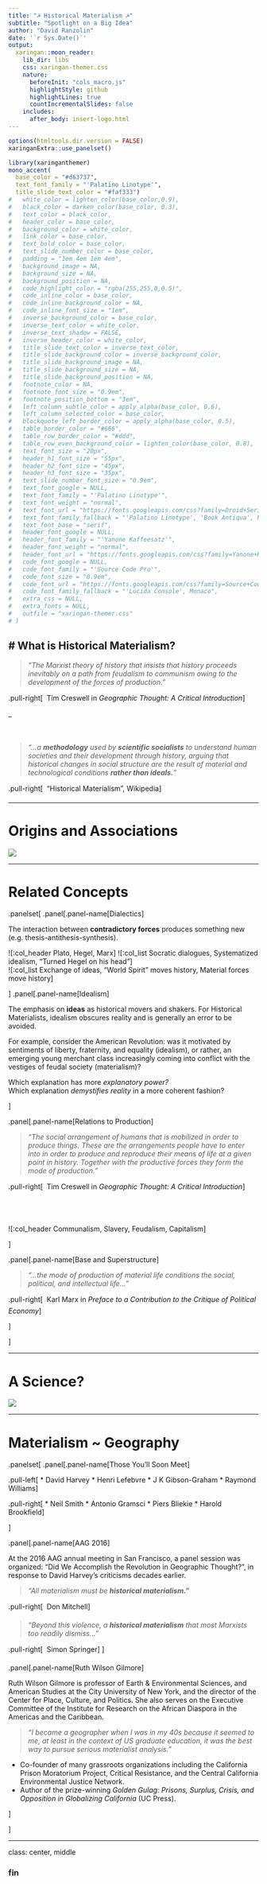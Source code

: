 ```yaml
---
title: "☭ Historical Materialism ☭"
subtitle: "Spotlight on a Big Idea"  
author: "David Ranzolin"
date: '`r Sys.Date()`'
output:
  xaringan::moon_reader:
    lib_dir: libs
    css: xaringan-themer.css
    nature:
      beforeInit: "cols_macro.js"
      highlightStyle: github
      highlightLines: true
      countIncrementalSlides: false
    includes:
      after_body: insert-logo.html
---
```


```r
options(htmltools.dir.version = FALSE)
xaringanExtra::use_panelset()
```

```r
library(xaringanthemer)
mono_accent(
  base_color = "#d63737",
  text_font_family = "'Palatino Linotype'",
  title_slide_text_color = "#faf333")
#   white_color = lighten_color(base_color,0.9), 
#   black_color = darken_color(base_color, 0.3),
#   text_color = black_color, 
#   header_color = base_color,
#   background_color = white_color, 
#   link_color = base_color,
#   text_bold_color = base_color, 
#   text_slide_number_color = base_color,
#   padding = "1em 4em 1em 4em", 
#   background_image = NA,
#   background_size = NA, 
#   background_position = NA,
#   code_highlight_color = "rgba(255,255,0,0.5)",
#   code_inline_color = base_color, 
#   code_inline_background_color = NA,
#   code_inline_font_size = "1em", 
#   inverse_background_color = base_color,
#   inverse_text_color = white_color, 
#   inverse_text_shadow = FALSE,
#   inverse_header_color = white_color,
#   title_slide_text_color = inverse_text_color,
#   title_slide_background_color = inverse_background_color,
#   title_slide_background_image = NA, 
#   title_slide_background_size = NA,
#   title_slide_background_position = NA, 
#   footnote_color = NA,
#   footnote_font_size = "0.9em", 
#   footnote_position_bottom = "3em",
#   left_column_subtle_color = apply_alpha(base_color, 0.6),
#   left_column_selected_color = base_color,
#   blockquote_left_border_color = apply_alpha(base_color, 0.5),
#   table_border_color = "#666", 
#   table_row_border_color = "#ddd",
#   table_row_even_background_color = lighten_color(base_color, 0.8),
#   text_font_size = "20px", 
#   header_h1_font_size = "55px",
#   header_h2_font_size = "45px", 
#   header_h3_font_size = "35px",
#   text_slide_number_font_size = "0.9em", 
#   text_font_google = NULL,
#   text_font_family = "'Palatino Linotype'", 
#   text_font_weight = "normal",
#   text_font_url = "https://fonts.googleapis.com/css?family=Droid+Serif:400,700,400italic",
#   text_font_family_fallback = "'Palatino Linotype', 'Book Antiqua', Palatino, 'Microsoft YaHei', 'Songti SC'",
#   text_font_base = "serif", 
#   header_font_google = NULL,
#   header_font_family = "'Yanone Kaffeesatz'", 
#   header_font_weight = "normal",
#   header_font_url = "https://fonts.googleapis.com/css?family=Yanone+Kaffeesatz",
#   code_font_google = NULL, 
#   code_font_family = "'Source Code Pro'",
#   code_font_size = "0.9em",
#   code_font_url = "https://fonts.googleapis.com/css?family=Source+Code+Pro:400,700",
#   code_font_family_fallback = "'Lucida Console', Monaco", 
#   extra_css = NULL,
#   extra_fonts = NULL, 
#   outfile = "xaringan-themer.css"
# )
```

# What is Historical Materialism?
--

> *"The Marxist theory of history that insists that history proceeds inevitably on a path from feudalism to communism owing to the development of the forces of production."*

.pull-right[
&#150; Tim Creswell in *Geographic Thought: A Critical Introduction*
]

--

<br>

> _"...a **methodology** used by **scientific socialists** to understand human societies and their development through history, arguing that historical changes in social structure are the result of material and technological conditions **rather than ideals.**"_

.pull-right[
&#150; "Historical Materialism", Wikipedia
]

---

# Origins and Associations
<img src="img/me.png">

---

# Related Concepts

.panelset[
.panel[.panel-name[Dialectics]

The interaction between **contradictory forces** produces something new (e.g. thesis-antithesis-synthesis).

![:col_header Plato, Hegel, Marx]
![:col_list Socratic dialogues, Systematized idealism, "Turned Hegel on his head"]
<br>
![:col_list Exchange of ideas, "World Spirit" moves history, Material forces move history]

]
.panel[.panel-name[Idealism]

The emphasis on **ideas** as historical movers and shakers. For Historical Materialists, idealism obscures reality and is generally an error to be avoided.

For example, consider the American Revolution: was it motivated by sentiments of liberty, fraternity, and equality (idealism), or rather, an emerging young merchant class increasingly coming into conflict with the vestiges of feudal society (materialism)?  

Which explanation has more *explanatory power?* 
<br>
Which explanation *demystifies reality* in a more coherent fashion?

]

.panel[.panel-name[Relations to Production]

> _"The social arrangement of humans that is mobilized in order to produce things. These are the arrangements people have to enter into in order to produce and reproduce their means of life at a given point in history. Together with the productive forces they form the mode of production."_

.pull-right[
&#150; Tim Creswell in *Geographic Thought: A Critical Introduction*
]

<br>
<br>

![:col_header Communalism, Slavery, Feudalism, Capitalism]

]

.panel[.panel-name[Base and Superstructure]

> _"...the mode of production of material life conditions the social, political, and intellectual life..."_

.pull-right[
&#150; Karl Marx in *Preface to a Contribution to the Critique of Political Economy*
]

]

]

---

# A Science?
<img src="img/nkrumah.png">

---

# Materialism ~ Geography

.panelset[
.panel[.panel-name[Those You'll Soon Meet]

.pull-left[
* David Harvey
* Henri Lefebvre
* J K Gibson-Graham
* Raymond Williams
]

.pull-right[
* Neil Smith
* Antonio Gramsci
* Piers Bliekie
* Harold Brookfield
]

]

.panel[.panel-name[AAG 2016]

At the 2016 AAG annual meeting in San Francisco, a panel session was organized: “Did We Accomplish the Revolution in Geographic Thought?”, in response to David Harvey's criticisms decades earlier.

> _"All materialism must be **historical materialism."**_

.pull-right[
&#150; Don Mitchell
]

> _"Beyond this violence, a **historical materialism** that most Marxists too readily dismiss..."_

.pull-right[
&#150; Simon Springer
]
]

.panel[.panel-name[Ruth Wilson Gilmore]

Ruth Wilson Gilmore is professor of Earth & Environmental Sciences, and American Studies at the City University of New York, and the director of the Center for Place, Culture, and Politics. She also serves on the Executive Committee of the Institute for Research on the African Diaspora in the Americas and the Caribbean.

> _"I became a geographer when I was in my 40s because it seemed to me, at least in the context of US graduate education, it was the best way to pursue serious materialist analysis."_   

* Co-founder of many grassroots organizations including the California Prison Moratorium Project, Critical Resistance, and the Central California Environmental Justice Network.
* Author of the prize-winning *Golden Gulag: Prisons, Surplus, Crisis, and Opposition in Globalizing California* (UC Press).

]

]

---

class: center, middle

### fin




